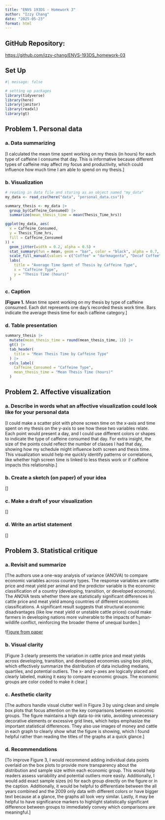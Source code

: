 ```yaml
---
title: "ENVS 193DS - Homework 3"
author: "Izzy Chang"
date: "2025-05-23"
format: html
---
```


## GitHub Repository:

<https://github.com/izzy-chang/ENVS-193DS_homework-03>

## Set Up

```r
#| message: false

# setting up packages
library(tidyverse)
library(here)
library(janitor)
library(readxl)
library(gt)
```

## Problem 1. Personal data

### a. Data summarizing

\[I calculated the mean time spent working on my thesis (in hours) for each type of caffeine I consume that day. This is informative because different types of caffeine may affect my focus and productivity, which could influence how much time I am able to spend on my thesis.\]

### b. Visualization

```r

# reading in data file and storing as an object named "my_data"
my_data <- read_csv(here("data", "personal_data.csv")) 

summary_thesis <- my_data |> 
  group_by(Caffeine_Consumed) |> 
  summarize(mean_thesis_time = mean(Thesis_Time_hrs))

ggplot(my_data, aes(
  x = Caffeine_Consumed,
  y = Thesis_Time_hrs,
  fill = Caffeine_Consumed
)) + 
  geom_jitter(width = 0.2, alpha = 0.5) + 
  stat_summary(fun = mean, geom = "bar", color = "black", alpha = 0.7, width = 0.6) + 
  scale_fill_manual(values = c("Coffee" = "darkmagenta", "Decaf Coffee" = "darkorange", "Matcha" = "darkgreen", "None" = "darkblue")) + 
  labs(
    title = "Average Time Spent of Thesis by Caffeine Type",
    x = "Caffeine Type",
    y = "Thesis Time (hours)"
  )
```

### c. Caption

**\[Figure 1.** Mean time spent working on my thesis by type of caffeine consumed. Each dot represents one day's recorded thesis work time. Bars indicate the average thesis time for each caffeine category.\]

### d. Table presentation

```r
summary_thesis |> 
  mutate(mean_thesis_time = round(mean_thesis_time, 1)) |> 
  gt() |> 
  tab_header(
    title = "Mean Thesis Time by Caffeine Type"
  ) |> 
  cols_label(
    Caffeine_Consumed = "Caffeine Type",
    mean_thesis_time = "Mean Thesis Time (hours)"
  )
```

## Problem 2. Affective visualization

### a. Describe in words what an affective visualization could look like for your personal data

\[I could make a scatter plot with phone screen time on the x-axis and time spent on my thesis on the y-axis to see how these two variables relate. Each point would present a day, and I could use different colors or shapes to indicate the type of caffeine consumed that day. For extra insight, the size of the points could reflect the number of classes I had that day, showing how my schedule might influence both screen and thesis time. This visualization would help me quickly identify patterns or correlations, like whether high screen time is linked to less thesis work or if caffeine impacts this relationship.\]

### b. Create a sketch (on paper) of your idea

\[\]

### c. Make a draft of your visualization

\[\]

### d. Write an artist statement

\[\]

## Problem 3. Statistical critique

### a. Revisit and summarize

\[The authors use a one-way analysis of variance (ANOVA) to compare economic variables across country types. The response variables are cattle price and meat yield per animal and the predictor variable is the economic classification of a country (developing, transition, or developed economy). The ANOVA tests whether there are statistically significant differences in cattle price and meat yield among countries of different economic classifications. A significant result suggests that structural economic disadvantages (like low meat yield or unstable cattle prices) could make farmers in developing nations more vulnerable to the impacts of human-wildlife conflict, reinforcing the broader theme of unequal burden.\]

\![Figure from paper](/data/paper_figure.png)

### b. Visual clarity

\[Figure 3 clearly presents the variation in cattle price and meat yields across developing, transition, and developed economies using box plots, which effectively summarize the distribution of data including medians, quartiles, and potential outliers. The x- and y-axes are logically placed and clearly labeled, making it easy to compare economic groups. The economic groups are color coded to make it clear.\]

### c. Aesthetic clarity

\[The authors handle visual clutter well in Figure 3 by using clean and simple box plots that focus attention on the key comparisons between economic groups. The figure maintains a high data-to-ink ratio, avoiding unnecessary decorative elements or excessive grid lines, which helps emphasize the important statistical differences. They also use images of money and cattle in each graph to clearly show what the figure is showing, which I found helpful rather than reading the titles of the graphs at a quick glance.\]

### d. Recommendations

\[To improve Figure 3, I would recommend adding individual data points overlaid on the box plots to provide more transparency about the distribution and sample size within each economic group. This would help readers assess variability and potential outliers more easily. Additionally, I would add exact sample sizes (n) for each group directly on the figure or in the caption. Additionally, it would be helpful to differentiate between the all years combined and the 2009 only data with different colors or have bigger text because at a glance, the graphs all look very similar. Lastly, it may be helpful to have significance markers to highlight statistically significant difference between groups to immediately convey which comparisons are meaningful.\]
